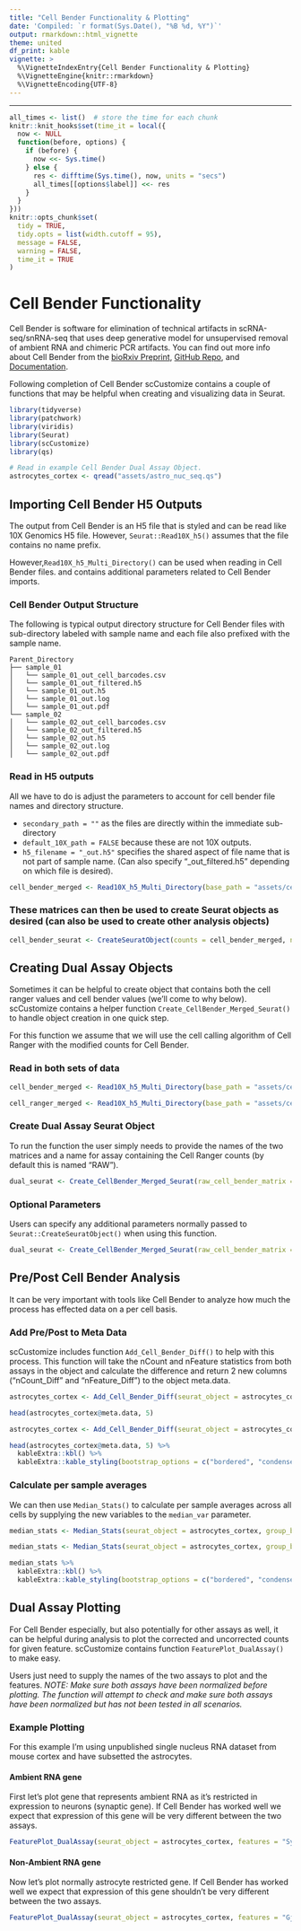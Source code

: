 ```yaml
---
title: "Cell Bender Functionality & Plotting"
date: 'Compiled: `r format(Sys.Date(), "%B %d, %Y")`'
output: rmarkdown::html_vignette
theme: united
df_print: kable
vignette: >
  %\VignetteIndexEntry{Cell Bender Functionality & Plotting}
  %\VignetteEngine{knitr::rmarkdown}
  %\VignetteEncoding{UTF-8}
---
```

***

<style>
p.caption {
  font-size: 0.9em;
}
</style>
 
```r
all_times <- list()  # store the time for each chunk
knitr::knit_hooks$set(time_it = local({
  now <- NULL
  function(before, options) {
    if (before) {
      now <<- Sys.time()
    } else {
      res <- difftime(Sys.time(), now, units = "secs")
      all_times[[options$label]] <<- res
    }
  }
}))
knitr::opts_chunk$set(
  tidy = TRUE,
  tidy.opts = list(width.cutoff = 95),
  message = FALSE,
  warning = FALSE,
  time_it = TRUE
)
```

# Cell Bender Functionality
Cell Bender is software for elimination of technical artifacts in scRNA-seq/snRNA-seq that uses deep generative model for unsupervised removal of ambient RNA and chimeric PCR artifacts.  You can find out more info about Cell Bender from the [bioRxiv Preprint](https://www.biorxiv.org/content/10.1101/791699v1), [GitHub Repo](https://github.com/broadinstitute/CellBender), and [Documentation](https://cellbender.readthedocs.io/en/latest/).  
  
Following completion of Cell Bender scCustomize contains a couple of functions that may be helpful when creating and visualizing data in Seurat.

```r
library(tidyverse)
library(patchwork)
library(viridis)
library(Seurat)
library(scCustomize)
library(qs)
```
  

```r
# Read in example Cell Bender Dual Assay Object.
astrocytes_cortex <- qread("assets/astro_nuc_seq.qs")
```


## Importing Cell Bender H5 Outputs  
The output from Cell Bender is an H5 file that is styled and can be read like 10X Genomics H5 file.  However, `Seurat::Read10X_h5()` assumes that the file contains no name prefix.

However,`Read10X_h5_Multi_Directory()` can be used when reading in Cell Bender files. and contains additional parameters related to Cell Bender imports.

### Cell Bender Output Structure
The following is typical output directory structure for Cell Bender files with sub-directory labeled with sample name and each file also prefixed with the sample name.

```
Parent_Directory
├── sample_01
│   └── sample_01_out_cell_barcodes.csv
│   └── sample_01_out_filtered.h5
│   └── sample_01_out.h5
│   └── sample_01_out.log
│   └── sample_01_out.pdf
└── sample_02
│   └── sample_02_out_cell_barcodes.csv
│   └── sample_02_out_filtered.h5
│   └── sample_02_out.h5
│   └── sample_02_out.log
│   └── sample_02_out.pdf
```

### Read in H5 outputs  
All we have to do is adjust the parameters to account for cell bender file names and directory structure.  

* `secondary_path = ""` as the files are directly within the immediate sub-directory
* `default_10X_path = FALSE` because these are not 10X outputs.
* `h5_filename = "_out.h5"` specifies the shared aspect of file name that is not part of sample name.  (Can also specify "_out_filtered.h5" depending on which file is desired).

```r
cell_bender_merged <- Read10X_h5_Multi_Directory(base_path = "assets/cell_bender/", secondary_path = "", default_10X_path = FALSE, h5_filename = "_out.h5", cell_bender = TRUE, merge = TRUE, sample_names = c("WT1", "WT2"), parallel = TRUE, num_cores = 2)
```

### These matrices can then be used to create Seurat objects as desired (can also be used to create other analysis objects)  

```r
cell_bender_seurat <- CreateSeuratObject(counts = cell_bender_merged, names.field = 1, names.delim = "_")
```

## Creating Dual Assay Objects  
Sometimes it can be helpful to create object that contains both the cell ranger values and cell bender values (we'll come to why below).  scCustomize contains a helper function `Create_CellBender_Merged_Seurat()` to handle object creation in one quick step.

For this function we assume that we will use the cell calling algorithm of Cell Ranger with the modified counts for Cell Bender.  

### Read in both sets of data
```r
cell_bender_merged <- Read10X_h5_Multi_Directory(base_path = "assets/cell_bender/", secondary_path = "", default_10X_path = FALSE, h5_filename = "_out.h5", cell_bender = TRUE, merge = TRUE, sample_names = c("WT1", "WT2"), parallel = TRUE, num_cores = 2)

cell_ranger_merged <- Read10X_h5_Multi_Directory(base_path = "assets/cell_ranger/", default_10X_path = TRUE, h5_filename = "filtered_feature_bc_matrix.h5", cell_bender = F, merge = TRUE, sample_names = c("WT1", "WT2"), parallel = TRUE, num_cores = 2)
```

### Create Dual Assay Seurat Object
To run the function the user simply needs to provide the names of the two matrices and a name for assay containing the Cell Ranger counts (by default this is named "RAW").
```r
dual_seurat <- Create_CellBender_Merged_Seurat(raw_cell_bender_matrix = cell_bender_merged, raw_counts_matrix = cell_ranger_merged, raw_assay_name = "RAW")
```

### Optional Parameters
Users can specify any additional parameters normally passed to `Seurat::CreateSeuratObject()` when using this function.
```r
dual_seurat <- Create_CellBender_Merged_Seurat(raw_cell_bender_matrix = cell_bender_merged, raw_counts_matrix = cell_ranger_merged, raw_assay_name = "RAW", min_cells = 5, min_features = 200)
```

## Pre/Post Cell Bender Analysis  
It can be very important with tools like Cell Bender to analyze how much the process has effected data on a per cell basis.

### Add Pre/Post to Meta Data
scCustomize includes function `Add_Cell_Bender_Diff()` to help with this process.  This function will take the nCount and nFeature statistics from both assays in the object and calculate the difference and return 2 new columns ("nCount_Diff" and "nFeature_Diff") to the object meta.data.

```r
astrocytes_cortex <- Add_Cell_Bender_Diff(seurat_object = astrocytes_cortex, raw_assay_name = "RAW", cell_bender_assay_name = "RNA")

head(astrocytes_cortex@meta.data, 5)
```

```r
astrocytes_cortex <- Add_Cell_Bender_Diff(seurat_object = astrocytes_cortex, raw_assay_name = "RAW", cell_bender_assay_name = "RNA")

head(astrocytes_cortex@meta.data, 5) %>%
  kableExtra::kbl() %>%
  kableExtra::kable_styling(bootstrap_options = c("bordered", "condensed", "responsive", "striped"))  
```

### Calculate per sample averages  
We can then use `Median_Stats()` to calculate per sample averages across all cells by supplying the new variables to the `median_var` parameter.

```r
median_stats <- Median_Stats(seurat_object = astrocytes_cortex, group_by_var = "orig.ident", median_var = c("nCount_Diff", "nFeature_Diff"))
```

```r
median_stats <- Median_Stats(seurat_object = astrocytes_cortex, group_by_var = "orig.ident", median_var = c("nCount_Diff", "nFeature_Diff"))

median_stats %>%
  kableExtra::kbl() %>%
  kableExtra::kable_styling(bootstrap_options = c("bordered", "condensed", "responsive", "striped"))  
```

## Dual Assay Plotting
For Cell Bender especially, but also potentially for other assays as well, it can be helpful during analysis to plot the corrected and uncorrected counts for given feature.  scCustomize contains function `FeaturePlot_DualAssay()` to make easy.

Users just need to supply the names of the two assays to plot and the features.
*NOTE: Make sure both assays have been normalized before plotting.  The function will attempt to check and make sure both assays have been normalized but has not been tested in all scenarios.*

### Example Plotting
For this example I'm using unpublished single nucleus RNA dataset from mouse cortex and have subsetted the astrocytes.

#### Ambient RNA gene
First let's plot gene that represents ambient RNA as it's restricted in expression to neurons (synaptic gene).  If Cell Bender has worked well we expect that expression of this gene will be very different between the two assays.
```r
FeaturePlot_DualAssay(seurat_object = astrocytes_cortex, features = "Syt1", assay1 = "RNA", assay2 = "RAW")
```

#### Non-Ambient RNA gene
Now let's plot normally astrocyte restricted gene.  If Cell Bender has worked well we expect that expression of this gene shouldn't be very different between the two assays.
```r
FeaturePlot_DualAssay(seurat_object = astrocytes_cortex, features = "Gja1", assay1 = "RNA", assay2 = "RAW")
```
